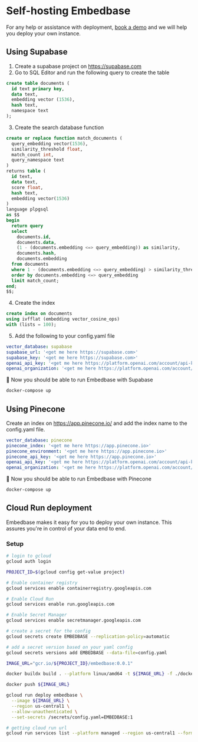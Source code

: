 # Self-hosting Embedbase

For any help or assistance with deployment, [book a demo](https://cal.com/potato/20min) and we will help you deploy your own instance.

## Using Supabase

1. Create a supabase project on https://supabase.com
2. Go to SQL Editor and run the following query to create the table

```sql
create table documents (
  id text primary key,
  data text,
  embedding vector (1536),
  hash text,
  namespace text
);
```

3. Create the search database function

```sql
create or replace function match_documents (
  query_embedding vector(1536),
  similarity_threshold float,
  match_count int,
  query_namespace text
)
returns table (
  id text,
  data text,
  score float,
  hash text,
  embedding vector(1536)
)
language plpgsql
as $$
begin
  return query
  select
    documents.id,
    documents.data,
    (1 - (documents.embedding <=> query_embedding)) as similarity,
    documents.hash,
    documents.embedding
  from documents
  where 1 - (documents.embedding <=> query_embedding) > similarity_threshold and query_namespace = documents.namespace
  order by documents.embedding <=> query_embedding
  limit match_count;
end;
$$;
```

4. Create the index

```sql
create index on documents
using ivfflat (embedding vector_cosine_ops)
with (lists = 100);
```

5. Add the following to your config.yaml file

```yaml
vector_database: supabase
supabase_url: '<get me here https://supabase.com>'
supabase_key: '<get me here https://supabase.com>'
openai_api_key: '<get me here https://platform.openai.com/account/api-keys>'
openai_organization: '<get me here https://platform.openai.com/account/org-settings>'
```

🎉 Now you should be able to run Embedbase with Supabase

```bash
docker-compose up
```

## Using Pinecone

Create an index on https://app.pinecone.io/ and add the index name to the config.yaml file.

```yaml
vector_database: pinecone
pinecone_index: '<get me here https://app.pinecone.io>'
pinecone_environment: '<get me here https://app.pinecone.io>'
pinecone_api_key: '<get me here https://app.pinecone.io>'
openai_api_key: '<get me here https://platform.openai.com/account/api-keys>'
openai_organization: '<get me here https://platform.openai.com/account/org-settings>'
```

🎉 Now you should be able to run Embedbase with Pinecone

```bash
docker-compose up
```

## Cloud Run deployment

Embedbase makes it easy for you to deploy your own instance. This assures you're in control of your data end to end.

### Setup

```bash
# login to gcloud
gcloud auth login

PROJECT_ID=$(gcloud config get-value project)

# Enable container registry
gcloud services enable containerregistry.googleapis.com

# Enable Cloud Run
gcloud services enable run.googleapis.com

# Enable Secret Manager
gcloud services enable secretmanager.googleapis.com

# create a secret for the config
gcloud secrets create EMBEDBASE --replication-policy=automatic

# add a secret version based on your yaml config
gcloud secrets versions add EMBEDBASE --data-file=config.yaml

IMAGE_URL="gcr.io/${PROJECT_ID}/embedbase:0.0.1"

docker buildx build . --platform linux/amd64 -t ${IMAGE_URL} -f ./docker/Dockerfile

docker push ${IMAGE_URL}

gcloud run deploy embedbase \
  --image ${IMAGE_URL} \
  --region us-central1 \
  --allow-unauthenticated \
  --set-secrets /secrets/config.yaml=EMBEDBASE:1

# getting cloud run url
gcloud run services list --platform managed --region us-central1 --format="value(status.url)" --filter="metadata.name=embedbase"
```
